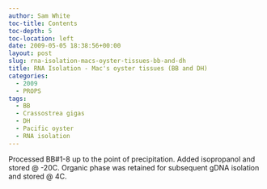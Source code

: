 ```yaml
---
author: Sam White
toc-title: Contents
toc-depth: 5
toc-location: left
date: 2009-05-05 18:38:56+00:00
layout: post
slug: rna-isolation-macs-oyster-tissues-bb-and-dh
title: RNA Isolation - Mac's oyster tissues (BB and DH)
categories:
  - 2009
  - PROPS
tags:
  - BB
  - Crassostrea gigas
  - DH
  - Pacific oyster
  - RNA isolation
---
```


Processed BB#1-8 up to the point of precipitation. Added isopropanol and stored @ -20C. Organic phase was retained for subsequent gDNA isolation and stored @ 4C.
